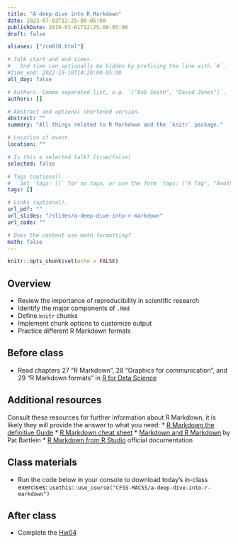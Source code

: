 ```yaml
---
title: "A deep dive into R Markdown"
date: 2023-07-03T12:25:00-05:00
publishDate: 2019-03-01T12:25:00-05:00
draft: false

aliases: ["/cm010.html"]

# Talk start and end times.
#   End time can optionally be hidden by prefixing the line with `#`.
#time_end: 2022-10-10T14:20:00-05:00
all_day: false

# Authors. Comma separated list, e.g. `["Bob Smith", "David Jones"]`.
authors: []

# Abstract and optional shortened version.
abstract: ""
summary: "All things related to R Markdown and the `knitr` package."

# Location of event.
location: ""

# Is this a selected talk? (true/false)
selected: false

# Tags (optional).
#   Set `tags: []` for no tags, or use the form `tags: ["A Tag", "Another Tag"]` for one or more tags.
tags: []

# Links (optional).
url_pdf: ""
url_slides: "/slides/a-deep-dive-into-r-markdown"
url_code: ""

# Does the content use math formatting?
math: false
---
```


```r
knitr::opts_chunk$set(echo = FALSE)
```

## Overview

* Review the importance of reproducibility in scientific research
* Identify the major components of `.Rmd`
* Define `knitr` chunks
* Implement chunk options to customize output
* Practice different R Markdown formats

## Before class

* Read chapters 27 "R Markdown", 28 "Graphics for communication", and 29 "R Markdown formats" in [R for Data Science](http://r4ds.had.co.nz)


## Additional resources

Consult these resources for further information about R Markdown, it is likely they will provide the answer to what you need:
* [R Markdown the definitive Guide](https://bookdown.org/yihui/rmarkdown/)
* [R Markdown cheat sheet](https://posit.co/resources/cheatsheets/?_page=2/)
* [Markdown and R Markdown](https://pjbartlein.github.io/REarthSysSci/markdown.html) by Pat Bartlein
* [R Markdown from R Studio](https://rmarkdown.rstudio.com/lesson-1.html) official documentation

## Class materials

* Run the code below in your console to download today’s in-class exercises: `usethis::use_course("CFSS-MACSS/a-deep-dive-into-r-markdown")`


## After class
*  Complete the [Hw04](/homework/debugging-rmarkdown/)

<!--
#* [A dive into R Markdown](/notes/r-markdown/)
-->
 
